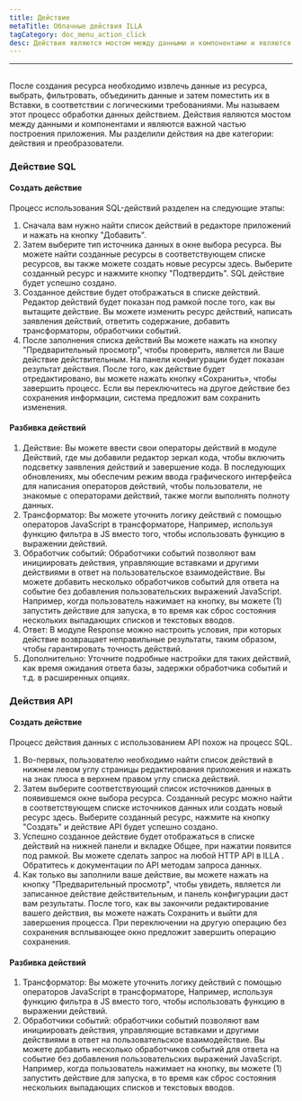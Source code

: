 ```yaml
---
title: Действие
metaTitle: Облачные действия ILLA
tagCategory: doc_menu_action_click
desc: Действия являются мостом между данными и компонентами и являются важной частью построения приложения.
---
```


* * *

## <Heading hidden>Запрос</Heading>

После создания ресурса необходимо извлечь данные из ресурса, выбрать, фильтровать, объединить данные и затем поместить их в Вставки, в соответствии с логическими требованиями. Мы называем этот процесс обработки данных действием. Действия являются мостом между данными и компонентами и являются важной частью построения приложения. Мы разделили действия на две категории: действия и преобразователи.

### Действие SQL

#### Создать действие

Процесс использования SQL-действий разделен на следующие этапы:

1.  Сначала вам нужно найти список действий в редакторе приложений и нажать на кнопку "Добавить".
2.  Затем выберите тип источника данных в окне выбора ресурса. Вы можете найти созданные ресурсы в соответствующем списке ресурсов, вы также можете создать новые ресурсы здесь. Выберите созданный ресурс и нажмите кнопку "Подтвердить". SQL действие будет успешно создано.
3.  Созданное действие будет отображаться в списке действий. Редактор действий будет показан под рамкой после того, как вы вытащите действие. Вы можете изменить ресурс действий, написать заявления действий, ответить содержание, добавить трансформаторы, обработчики событий.
4.  После заполнения списка действий Вы можете нажать на кнопку "Предварительный просмотр", чтобы проверить, является ли Ваше действие действительным. На панели конфигурации будет показан результат действия. После того, как действие будет отредактировано, вы можете нажать кнопку «Сохранить», чтобы завершить процесс. Если вы переключитесь на другое действие без сохранения информации, система предложит вам сохранить изменения.

#### Разбивка действий

1.  Действие: Вы можете ввести свои операторы действий в модуле Действий, где мы добавили редактор зеркал кода, чтобы включить подсветку заявления действий и завершение кода. В последующих обновлениях, мы обеспечим режим ввода графического интерфейса для написания операторов действий, чтобы пользователи, не знакомые с операторами действий, также могли выполнять полноту данных.
2.  Трансформатор: Вы можете уточнить логику действий с помощью операторов JavaScript в трансформаторе, Например, используя функцию фильтра в JS вместо того, чтобы использовать функцию в выражении действий.
3.  Обработчик событий: Обработчики событий позволяют вам инициировать действия, управляющие вставками и другими действиями в ответ на пользовательское взаимодействие. Вы можете добавить несколько обработчиков событий для ответа на событие без добавления пользовательских выражений JavaScript. Например, когда пользователь нажимает на кнопку, вы можете (1) запустить действие для запуска, в то время как сброс состояния нескольких выпадающих списков и текстовых вводов.
4.  Ответ: В модуле Response можно настроить условия, при которых действие возвращает неправильные результаты, таким образом, чтобы гарантировать точность действий.
5.  Дополнительно: Уточните подробные настройки для таких действий, как время ожидания ответа базы, задержки обработчика событий и т.д. в расширенных опциях.

### Действия API

#### Создать действие

Процесс действия данных с использованием API похож на процесс SQL.

1.  Во-первых, пользователю необходимо найти список действий в нижнем левом углу страницы редактирования приложения и нажать на знак плюса в верхнем правом углу списка действий.
2.  Затем выберите соответствующий список источников данных в появившемся окне выбора ресурса. Созданный ресурс можно найти в соответствующем списке источников данных или создать новый ресурс здесь. Выберите созданный ресурс, нажмите на кнопку "Создать" и действие API будет успешно создано.
3.  Успешно созданное действие будет отображаться в списке действий на нижней панели и вкладке Общее, при нажатии появится под рамкой. Вы можете сделать запрос на любой HTTP API в ILLA . Обратитесь к документации по API методам запроса данных.
4.  Как только вы заполнили ваше действие, вы можете нажать на кнопку "Предварительный просмотр", чтобы увидеть, является ли записанное действие действительным, и панель конфигурации даст вам результаты. После того, как вы закончили редактирование вашего действия, вы можете нажать Сохранить и выйти для завершения процесса. При переключении на другую операцию без сохранения всплывающее окно предложит завершить операцию сохранения.

#### Разбивка действий

1.  Трансформатор: Вы можете уточнить логику действий с помощью операторов JavaScript в трансформаторе, Например, используя функцию фильтра в JS вместо того, чтобы использовать функцию в выражении действий.
2.  Обработчики событий: обработчики событий позволяют вам инициировать действия, управляющие вставками и другими действиями в ответ на пользовательское взаимодействие. Вы можете добавить несколько обработчиков событий для ответа на событие без добавления пользовательских выражений JavaScript. Например, когда пользователь нажимает на кнопку, вы можете (1) запустить действие для запуска, в то время как сброс состояния нескольких выпадающих списков и текстовых вводов.
